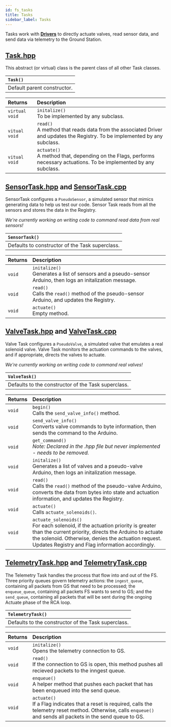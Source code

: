 ```yaml
---
id: fs_tasks
title: Tasks
sidebar_label: Tasks
---
```


Tasks work with [**Drivers**](fs_drivers.mdx) to directly actuate valves, read sensor data, and send data via telemetry to the Ground Station.

## [Task.hpp](https://github.com/ProjectCaelus/cpp-flight-software/blob/e48a34618497decfc76fcca128f6dc082e0124db/include/flight/modules/tasks/Task.hpp)

This abstract (or virtual) class is the parent class of all other Task classes. 

| ```Task()```| 
| :----------- | 
| Default parent constructor. |

| Returns     | Description | 
| :---------- | :----------- | 
| ```virtual void```  | ```initalize()``` <br />  To be implemented by any subclass.  | 
| ```vitual void```  | ```read()```  <br />  A method that reads data from the associated Driver and updates the Registry. To be implemented by any subclass. | 
| ```vitual void```  | ```actuate()``` <br />  A method that, depending on the Flags, performs necessary actuations. To be implemented by any subclass.  | 


## [SensorTask.hpp](https://github.com/ProjectCaelus/cpp-flight-software/blob/e48a34618497decfc76fcca128f6dc082e0124db/include/flight/modules/tasks/SensorTask.hpp) and [SensorTask.cpp](https://github.com/ProjectCaelus/cpp-flight-software/blob/master/src/modules/tasks/SensorTask.cpp)

‌SensorTask configures a ```PseudoSensor```, a simulated sensor that mimics generating data to help us test our code. Sensor Task reads from all the sensors and 
stores the data in the Registry.

_We're currently working on writing code to command read data from real sensors!_


| ```SensorTask()```| 
| :----------- | 
| Defaults to constructor of the Task superclass. |

| Returns     | Description | 
| :---------- | :----------- | 
| ```void```  | ```initalize()``` <br />  Generates a list of sensors and a pseudo-sensor Arduino, then logs an initalization message.   | 
| ```void```  | ```read()```  <br />  Calls the ```read()``` method of the pseudo-sensor Arduino, and updates the Registry. | 
| ```void```  | ```actuate()``` <br />   Empty method.  | 



## [ValveTask.hpp](https://github.com/ProjectCaelus/cpp-flight-software/blob/e48a34618497decfc76fcca128f6dc082e0124db/include/flight/modules/tasks/ValveTask.hpp) and [ValveTask.cpp](https://github.com/ProjectCaelus/cpp-flight-software/blob/master/src/modules/tasks/ValveTask.cpp)

Valve Task configures a ```PseudoValve```, a simulated valve that emulates a real solenoid valve. Valve Task monitors the actuation commands
to the valves, and if appropriate, directs the valves to actuate. 

_We're currently working on writing code to command real valves!_

| ```ValveTask()```| 
| :----------- | 
| Defaults to the constructor of the Task superclass. |

| Returns     | Description | 
| :---------- | :----------- | 
| ```void```  | ```begin()``` <br />  Calls the ```send_valve_info()``` method. | 
| ```void```  | ```send_valve_info()``` <br />  Converts valve commands to byte information, then sends the command to the Arduino. | 
| ```void```  | ```get_command()``` <br />  _Note: Declared in the .hpp file but never implemented - needs to be removed._ | 
| ```void```  | ```initalize()``` <br />  Generates a list of valves and a pseudo-valve Arduino, then logs an initalization message.   | 
| ```void```  | ```read()```  <br />  Calls the ```read()``` method of the pseudo-valve Arduino, converts the data from bytes into state and actuation information, and updates the Registry. | 
| ```void```  | ```actuate()``` <br />   Calls ```actuate_solenoids()```.  | 
| ```void```  | ```actuate_solenoids()``` <br />   For each solenoid, if the actuation priority is greater than the current priority, directs the Arduino to actuate the solenoid. Otherwise, denies the actuation request. Updates Registry and Flag information accordingly.  | 



## [TelemetryTask.hpp](https://github.com/ProjectCaelus/cpp-flight-software/blob/e48a34618497decfc76fcca128f6dc082e0124db/include/flight/modules/tasks/TelemetryTask.hpp) and [TelemetryTask.cpp](https://github.com/ProjectCaelus/cpp-flight-software/blob/master/src/modules/tasks/TelemetryTask.cpp)

The Telemetry Task handles the process that flow into and out of the FS. Three priority queues govern telemetry actions:
the ```ingest_queue```, containing all packets from GS that need to be processed; the ```enqueue_queue```, containing all packets FS wants to 
send to GS; and the ```send_queue```, containing all packets that will be sent during the ongoing Actuate phase of the RCA loop. 

| ```TelemetryTask()```| 
| :----------- | 
| Defaults to the constructor of the Task superclass. |

| Returns     | Description | 
| :---------- | :----------- | 
| ```void```  | ```initalize()``` <br />  Opens the telemetry connection to GS.  | 
| ```void```  | ```read()```  <br /> If the connection to GS is open, this method pushes all recieved packets to the inngest queue. | 
| ```void```  | ```enqueue()``` <br />   A helper method that pushes each packet that has been enqueued into the send queue.  | 
| ```void```  | ```actuate()```  <br />  If a Flag indicates that a reset is required, calls the telemetry reset method. Otherwise, calls ```enqueue()``` and sends all packets in the send queue to GS. | 